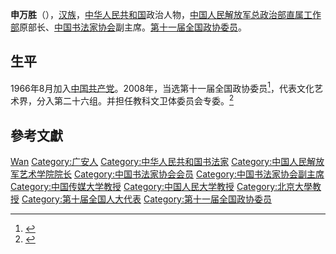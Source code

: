 '''申万胜'''（{{bd|1946年|9月|}}），[[汉族|汉族]]，[[中华人民共和国|中华人民共和国]]政治人物，[[中国人民解放军总政治部直属工作部|中国人民解放军总政治部直属工作部]]原部长、[[中国书法家协会|中国书法家协会]]副主席。[[第十一届全国政协委员|第十一届全国政协委员]]。

== 生平 ==
1966年8月加入[[中国共产党|中国共产党]]。2008年，当选第十一届全国政协委员<ref>{{cite news|title=第十一届全国政协委员名单|url=http://www.indaa.com.cn/zt/2009qglh/zxzs/200903/t20090303_127573.html|accessdate=2013-04-09|newspaper=新华社北京1月25日电 中国人民政治协商会议第十一届全国委员会委员名单(共2237人，2008年1月25日政协第十届全国委员会常务委员会第二十次会议通过)|date=2008年1月25日|deadurl=yes|archiveurl=https://web.archive.org/web/20130928014403/http://www.indaa.com.cn/zt/2009qglh/zxzs/200903/t20090303_127573.html|archivedate=2013年9月28日}}</ref>，代表文化艺术界，分入第二十六组。并担任教科文卫体委员会专委。<ref>{{cite news|title=全国政协信息-申万胜|url=http://www.cppcc.gov.cn/CMS/wylibary/showJcwyxtInfoWylibary.action?tabJcwyxt.guid=11W0008570&wytype=wjwy|accessdate=2013-04-11|newspaper=全国政协委员会|archive-date=2016-03-04|archive-url=https://web.archive.org/web/20160304223214/http://www.cppcc.gov.cn/CMS/wylibary/showJcwyxtInfoWylibary.action?tabJcwyxt.guid=11W0008570&wytype=wjwy|dead-url=no}}</ref>

== 參考文獻 ==
{{reflist}}

{{中国艺术家小作品}}
{{中国书法家协会第四届理事会}}
{{中国书法家协会第五届理事会}}
{{中国书法家协会第六届理事会}}
{{中国文学艺术界联合会第八届全国委员会}}

{{Authority control}}
{{DEFAULTSORT:Shen wansheng}}
[[Category:申姓|Wan]]
[[Category:广安人|Category:广安人]]
[[Category:中华人民共和国书法家|Category:中华人民共和国书法家]]
[[Category:中国人民解放军艺术学院院长|Category:中国人民解放军艺术学院院长]]
[[Category:中国书法家协会会员|Category:中国书法家协会会员]]
[[Category:中国书法家协会副主席|Category:中国书法家协会副主席]]
[[Category:中国传媒大学教授|Category:中国传媒大学教授]]
[[Category:中国人民大学教授|Category:中国人民大学教授]]
[[Category:北京大學教授|Category:北京大學教授]]
[[Category:第十届全国人大代表|Category:第十届全国人大代表]]
[[Category:第十一届全国政协委员|Category:第十一届全国政协委员]]